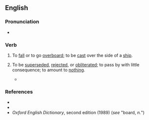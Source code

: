 ==English==

===Pronunciation===
* {{audio|en|en-au-go by the board.ogg|Audio (AU)}}

===Verb===
{{en-verb|go<goes,,went,gone> by the board}}

# {{lb|en|idiomatic|nautical}} To [[fall]] or to go [[overboard]]; to be [[cast]] over the side of a [[ship]].
# {{lb|en|idiomatic}} To be [[superseded]], [[rejected]], or [[obliterated]]; to pass by with little consequence; to amount to [[nothing]].
#* {{RQ:Dickens David Copperfield|passage=How many cups of tea I drank, because Dora made it, I don’t know. But, I perfectly remember that I sat swilling tea until my whole nervous system, if I had had any in those days, must have '''gone by the board'''.}}

===References===
* {{R:Dictionary.com}}
* {{R:Merriam Webster Online}}
* ''Oxford English Dictionary'', second edition (1989) (''see'' "board, ''n.''")